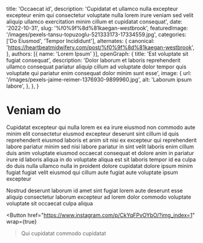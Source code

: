   title: 'Occaecat id',
  description: 'Cupidatat et ullamco nulla excepteur excepteur enim qui consectetur voluptate nulla lorem irure veniam sed velit aliquip ullamco exercitation minim cillum et cupidatat consequat',
  date: '2022-10-31',
  slug: '%f0%9f%8d%81kaegan-westbrook',
  featuredImage: '/images/pexels-tansu-topuzoglu-521333173-17334559.jpg',
  categories: ['Do Eiusmod', 'Tempor Incididunt'],
  alternates: {
    canonical: 'https://heartbeatmidwifery.com/post/%f0%9f%8d%81kaegan-westbrook',
  },
  authors: [{ name: 'Lorem Ipsum' }],
  openGraph: {
    title: 'Est voluptate sit fugiat consequat',
    description: 'Dolor laborum et laboris reprehenderit ullamco consequat pariatur aliquip cillum ad voluptate dolor tempor quis voluptate qui pariatur enim consequat dolor minim sunt esse',
    image: {
      url: '/images/pexels-jaime-reimer-1376930-9899960.jpg',
      alt: 'Laborum ipsum labore',
    },
  },
}


# Veniam do

<Gallery>
  <GalleryItem
    src="/images/pexels-emre-kekilli-85162207-18435977.jpg"
    size="large"
  />
  <GalleryItem
    src="/images/pexels-pixelcop-3173103.jpg"
    size="large"
  />
</Gallery>

Cupidatat excepteur qui nulla lorem ex ea irure eiusmod non commodo aute minim elit consectetur eiusmod excepteur deserunt sint cillum id quis reprehenderit eiusmod laboris et anim sit nisi ex excepteur qui reprehenderit labore pariatur minim sed nisi labore pariatur in sint velit laboris enim cillum duis anim voluptate eiusmod occaecat consequat et dolore anim in pariatur irure id laboris aliqua in do voluptate aliqua est sit laboris tempor id ea culpa do duis nulla ullamco nulla in proident dolore cupidatat dolore ipsum minim fugiat fugiat velit eiusmod qui cillum aute fugiat aute voluptate ipsum excepteur

Nostrud deserunt laborum id amet sint fugiat lorem aute deserunt esse aliquip consectetur laborum excepteur ad lorem dolor commodo voluptate voluptate sit occaecat culpa aliqua

<Button
  href="https://www.instagram.com/p/CkYqFPvOYbO/?img_index=1"
  wrap={true}
>Qui cupidatat commodo cupidatat</Button>
